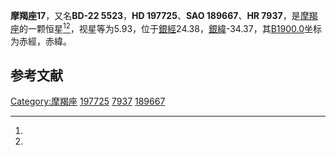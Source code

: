 {{Starbox begin
| name = 摩羯座17
}}
{{Starbox observe
| epoch = [[J2000.0|J2000.0]]
| constell = [[摩羯座|摩羯座]]<ref name=SIMBAD>{{cite web
 | url=http://simbad.u-strasbg.fr/simbad/sim-id?Ident=HR+7937
 | title =Pulsating variable Star
 | publisher=Centre de Données astronomiques de Strasbourg
 | work=SIMBAD
 | accessdate=2012-07-13}}</ref><ref name=DATA>{{cite web
 | url=http://vizier.u-strasbg.fr/viz-bin/VizieR-5?-out.add=.&-source=5050&-corr=PK=HR&-out.max=9999&HR=7937
 | title=VizieR Detailed Page
 | accessdate=2012-07-13
 | archive-date=2016-03-05
 | archive-url=https://web.archive.org/web/20160305001007/http://vizier.u-strasbg.fr/viz-bin/VizieR-5?-out.add=.&-source=5050&-corr=PK=HR&-out.max=9999&HR=7937
 | dead-url=no
 }}</ref>
| 星官 = 
| ra = {{RA|20|46|10}}<ref name=SIMBAD /><ref name=DATA />
| dec = {{DEC|-21|30|51}}<ref name=SIMBAD /><ref name=DATA />
| appmag_v = 5.93<ref name=SIMBAD /><ref name=DATA />
}}
{{Starbox character
| class = A0<ref name=SIMBAD /><ref name=DATA />
| b-v = 0.04<ref name=SIMBAD /><ref name=DATA />
| u-b = 0.1<ref name=SIMBAD /><ref name=DATA />
| r-i = <ref name=SIMBAD /><ref name=DATA />
| variable = 
}}
{{Starbox astrometry
| radial_v = 0.1
| prop_mo_ra = 18
| parallax = 
| p_error = 
}}
{{Starbox catalog
| names =BD-22 5523，[[SAO星表|SAO]] 189667，[[HD星表|HD]] 197725，[[HR星表|HR]] 7937}}
{{Starbox reference |Simbad=HR+7937}}
{{Starbox end}}

'''摩羯座17'''，又名'''BD-22 5523'''，'''HD 197725'''、'''SAO 189667'''、'''HR 7937'''，是[[摩羯座|摩羯座]]的一颗恒星<ref name=SIMBAD /><ref name=DATA />，视星等为5.93，位于[[銀道座標系|銀經]]24.38，[[銀道座標系|銀緯]]-34.37，其[[B1900.0|B1900.0]]坐标为赤經{{RA|20|40|22.2}}，赤緯{{DEC|-21|-34.37|39}}。

== 参考文献 ==
{{reflist}}

{{star-stub}}

{{摩羯座恒星}}
{{星官|罗堰|3|1}}
[[Category:摩羯座|Category:摩羯座]]
[[Category:HD和HDE天體|197725]]
[[Category:HR天體|7937]]
[[Category:SAO天體|189667]]